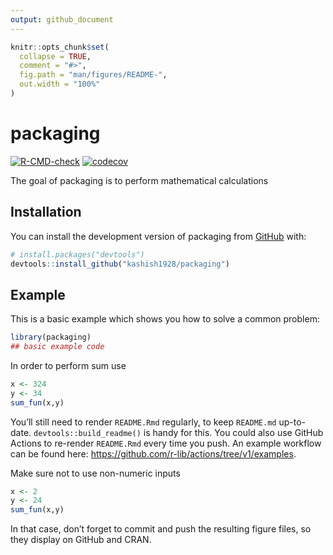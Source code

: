 ```yaml
---
output: github_document
---
```


<!-- README.md is generated from README.Rmd. Please edit that file -->

```r
knitr::opts_chunk$set(
  collapse = TRUE,
  comment = "#>",
  fig.path = "man/figures/README-",
  out.width = "100%"
)
```

# packaging

<!-- badges: start -->
[![R-CMD-check](https://github.com/kashish1928/packaging/actions/workflows/R-CMD-check.yaml/badge.svg)](https://github.com/kashish1928/packaging/actions/workflows/R-CMD-check.yaml)
[![codecov](https://codecov.io/gh/kashish1928/packaging/branch/main/graph/badge.svg?token=mxvyLcLIB8)](https://codecov.io/gh/kashish1928/packaging)
<!-- badges: end -->

The goal of packaging is to perform mathematical calculations

## Installation

You can install the development version of packaging from [GitHub](https://github.com/kashish1928/packaging) with:

``` r
# install.packages("devtools")
devtools::install_github("kashish1928/packaging")
```

## Example

This is a basic example which shows you how to solve a common problem:

```r
library(packaging)
## basic example code
```

In order to perform sum use

```r
x <- 324
y <- 34
sum_fun(x,y)
```

You'll still need to render `README.Rmd` regularly, to keep `README.md` up-to-date. `devtools::build_readme()` is handy for this. You could also use GitHub Actions to re-render `README.Rmd` every time you push. An example workflow can be found here: <https://github.com/r-lib/actions/tree/v1/examples>.

Make sure not to use non-numeric inputs

```r
x <- 2
y <- 24
sum_fun(x,y)
```

In that case, don't forget to commit and push the resulting figure files, so they display on GitHub and CRAN.
